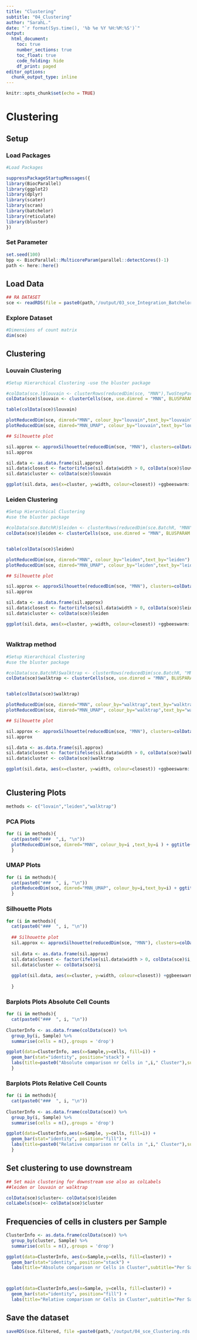 ```yaml
---
title: "Clustering"
subtitle: "04_Clustering"
author: "SarahL."
date: "`r format(Sys.time(), '%b %e %Y %H:%M:%S')`"
output: 
  html_document:
    toc: true
    number_sections: true   
    toc_float: true
    code_folding: hide
    df_print: paged
editor_options:
  chunk_output_type: inline
---
```


```r
knitr::opts_chunk$set(echo = TRUE)
```


# Clustering

## Setup

### Load Packages

```r
#Load Packages

suppressPackageStartupMessages({
library(BiocParallel)
library(ggplot2)
library(dplyr)
library(scater)
library(scran)
library(batchelor)
library(reticulate)
library(bluster)
})

```

### Set Parameter

```r
set.seed(100)
bpp <- BiocParallel::MulticoreParam(parallel::detectCores()-1)
path <- here::here()
```


## Load Data

```r
## RA DATASET
sce <- readRDS(file = paste0(path,'/output/03_sce_Integration_Batchelor.rds'))

```


### Explore Dataset

```r
#Dimensions of count matrix
dim(sce)
```

## Clustering

### Louvain Clustering

```r
#Setup Hierarchical Clustering -use the bluster package

#colData(sce.)$louvain <- clusterRows(reducedDim(sce, "MNN"),TwoStepParam(KmeansParam(centers=1000), NNGraphParam(k=5,cluster.fun="louvain")))
colData(sce)$louvain <- clusterCells(sce, use.dimred = "MNN", BLUSPARAM = SNNGraphParam(k=15,cluster.fun="louvain"))

table(colData(sce)$louvain)


```


```r
plotReducedDim(sce, dimred="MNN", colour_by="louvain",text_by="louvain") + ggtitle("UMAP with louvain clusters")
plotReducedDim(sce, dimred="MNN_UMAP", colour_by="louvain",text_by="louvain") + ggtitle("UMAP with louvain clusters")
```

```r
## Silhouette plot

sil.approx <- approxSilhouette(reducedDim(sce, "MNN"), clusters=colData(sce)$louvain)
sil.approx

sil.data <- as.data.frame(sil.approx)
sil.data$closest <- factor(ifelse(sil.data$width > 0, colData(sce)$louvain, sil.data$other))
sil.data$cluster <- colData(sce)$louvain

ggplot(sil.data, aes(x=cluster, y=width, colour=closest)) +ggbeeswarm::geom_quasirandom(method="smiley")+ggtitle("Silhouette plot Louvain Clustering")+theme_bw()


```

### Leiden Clustering

```r
#Setup Hierarchical Clustering
#use the bluster package

#colData(sce.BatchR)$leiden <- clusterRows(reducedDim(sce.BatchR, "MNN"),TwoStepParam(KmeansParam(centers=100), NNGraphParam(k=5,cluster.fun="leiden")))
colData(sce)$leiden <- clusterCells(sce, use.dimred = "MNN", BLUSPARAM = SNNGraphParam(k=40,cluster.fun="leiden"))


table(colData(sce)$leiden)


```

```r
plotReducedDim(sce, dimred="MNN", colour_by="leiden",text_by="leiden") + ggtitle("UMAP with leiden clusters")
plotReducedDim(sce, dimred="MNN_UMAP", colour_by="leiden",text_by="leiden") + ggtitle("UMAP with leiden clusters")
```

```r
## Silhouette plot

sil.approx <- approxSilhouette(reducedDim(sce, "MNN"), clusters=colData(sce)$leiden)
sil.approx

sil.data <- as.data.frame(sil.approx)
sil.data$closest <- factor(ifelse(sil.data$width > 0, colData(sce)$leiden, sil.data$other))
sil.data$cluster <- colData(sce)$leiden

ggplot(sil.data, aes(x=cluster, y=width, colour=closest)) +ggbeeswarm::geom_quasirandom(method="smiley")+ggtitle("Silhouette plot leiden Clustering")+theme_bw()
  

```

### Walktrap method

```r
#Setup Hierarchical Clustering
#use the bluster package

#colData(sce.BatchR)$walktrap <- clusterRows(reducedDim(sce.BatchR, "MNN"),TwoStepParam(KmeansParam(centers=100), NNGraphParam(k=2,cluster.fun="walktrap")))
colData(sce)$walktrap <- clusterCells(sce, use.dimred = "MNN", BLUSPARAM = SNNGraphParam(k=20,cluster.fun="walktrap", BPPARAM=bpp))


table(colData(sce)$walktrap)


```

```r
plotReducedDim(sce, dimred="MNN", colour_by="walktrap",text_by="walktrap") + ggtitle("PCA with walktrap clusters")
plotReducedDim(sce, dimred="MNN_UMAP", colour_by="walktrap",text_by="walktrap") + ggtitle("UMAP with walktrap clusters")
```

```r
## Silhouette plot

sil.approx <- approxSilhouette(reducedDim(sce, "MNN"), clusters=colData(sce)$walktrap)
sil.approx

sil.data <- as.data.frame(sil.approx)
sil.data$closest <- factor(ifelse(sil.data$width > 0, colData(sce)$walktrap, sil.data$other))
sil.data$cluster <- colData(sce)$walktrap

ggplot(sil.data, aes(x=cluster, y=width, colour=closest)) +ggbeeswarm::geom_quasirandom(method="smiley")+ggtitle("Silhouette plot leiden Clustering")+theme_bw()
  

```

## Clustering Plots
```r
methods <- c("lovain","leiden","walktrap")
```

### PCA Plots   {.tabset}
```r
for (i in methods){
  cat(paste0("###  ",i, "\n"))
  plotReducedDim(sce, dimred="MNN", colour_by=i ,text_by=i ) + ggtitle(paste0("PCA with ",i," clusters"))
  }
```
### UMAP Plots   {.tabset}
```r
for (i in methods){
  cat(paste0("###  ", i, "\n"))
  plotReducedDim(sce, dimred="MNN_UMAP", colour_by=i,text_by=i) + ggtitle(paste0("UMAP with ",i," clusters"))
  }
```
### Silhouette Plots   {.tabset}
```r
for (i in methods){
  cat(paste0("###  ", i, "\n"))
  
  ## Silhouette plot
  sil.approx <- approxSilhouette(reducedDim(sce, "MNN"), clusters=colData(sce)$i)
  
  sil.data <- as.data.frame(sil.approx)
  sil.data$closest <- factor(ifelse(sil.data$width > 0, colData(sce)$i, sil.data$other))
  sil.data$cluster <- colData(sce)$i
  
  ggplot(sil.data, aes(x=cluster, y=width, colour=closest)) +ggbeeswarm::geom_quasirandom(method="smiley")+ggtitle(paste0("Silhouette plot ",i," Clustering"))+theme_bw()
    
  }
```
### Barplots Plots Absolute Cell Counts   {.tabset}
```r
for (i in methods){
  cat(paste0("###  ", i, "\n"))
  
ClusterInfo <- as.data.frame(colData(sce)) %>% 
  group_by(i, Sample) %>%
  summarise(cells = n(),.groups = 'drop') 

ggplot(data=ClusterInfo, aes(x=Sample,y=cells, fill=i)) +
  geom_bar(stat="identity", position="stack") +
  labs(title=paste0("Absolute comparison nr Cells in ",i," Cluster"),subtitle="Per Sample",x="",y="Number of cells")
  }
```
### Barplots Plots Relative Cell Counts   {.tabset}
```r
for (i in methods){
  cat(paste0("###  ", i, "\n"))
  
ClusterInfo <- as.data.frame(colData(sce)) %>% 
  group_by(i, Sample) %>%
  summarise(cells = n(),.groups = 'drop') 

ggplot(data=ClusterInfo,aes(x=Sample, y=cells, fill=i)) +
  geom_bar(stat="identity", position="fill") +
  labs(title=paste0("Relative comparison nr Cells in ",i," Cluster"),subtitle="Per Sample",x="",y="Number of cells")
  }
```

## Set clustering to use downstream

```r
## Set main clustering for downstream use also as colLabels
##leiden or louvain or walktrap

colData(sce)$cluster<- colData(sce)$leiden
colLabels(sce)<- colData(sce)$cluster

```

## Frequencies of cells in clusters per Sample

```r
ClusterInfo <- as.data.frame(colData(sce)) %>% 
  group_by(cluster, Sample) %>%
  summarise(cells = n(),.groups = 'drop') 

ggplot(data=ClusterInfo, aes(x=Sample,y=cells, fill=cluster)) +
  geom_bar(stat="identity", position="stack") +
  labs(title="Absolute comparison nr Cells in Cluster",subtitle="Per Sample",x="",y="Number of cells")



ggplot(data=ClusterInfo,aes(x=Sample, y=cells, fill=cluster)) +
  geom_bar(stat="identity", position="fill") +
  labs(title="Relative comparison nr Cells in Cluster",subtitle="Per Sample",x="",y="Number of cells")


```


## Save the dataset

```r
saveRDS(sce.filtered, file =paste0(path,'/output/04_sce_Clustering.rds'))
```
